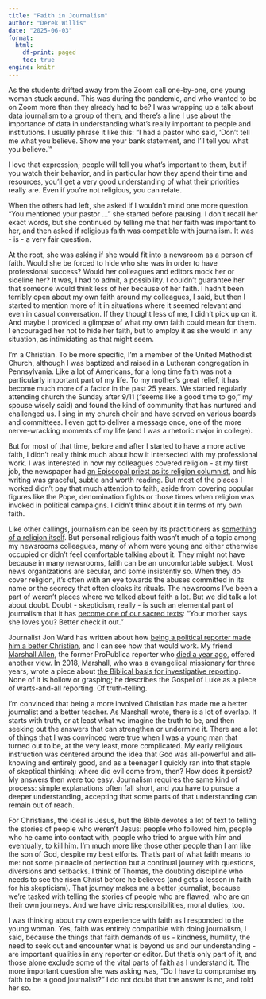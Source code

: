 ```yaml
---
title: "Faith in Journalism"
author: "Derek Willis"
date: "2025-06-03"
format:
  html:
    df-print: paged
    toc: true
engine: knitr
---
```


As the students drifted away from the Zoom call one-by-one, one young woman stuck around. This was during the pandemic, and who wanted to be on Zoom more than they already had to be? I was wrapping up a talk about data journalism to a group of them, and there's a line I use about the importance of data in understanding what's really important to people and institutions. I usually phrase it like this: "I had a pastor who said, 'Don't tell me what you believe. Show me your bank statement, and I'll tell you what you believe.'"

I love that expression; people will tell you what's important to them, but if you watch their behavior, and in particular how they spend their time and resources, you'll get a very good understanding of what their priorities really are. Even if you're not religious, you can relate.

When the others had left, she asked if I wouldn't mind one more question. "You mentioned your pastor ... " she started before pausing. I don't recall her exact words, but she continued by telling me that her faith was important to her, and then asked if religious faith was compatible with journalism. It was - is - a very fair question.

At the root, she was asking if she would fit into a newsroom as a person of faith. Would she be forced to hide who she was in order to have professional success? Would her colleagues and editors mock her or sideline her? It was, I had to admit, a possibility. I couldn't guarantee her that someone would think less of her because of her faith. I hadn't been terribly open about my own faith around my colleagues, I said, but then I started to mention more of it in situations where it seemed relevant and even in casual conversation. If they thought less of me, I didn't pick up on it. And maybe I provided a glimpse of what my own faith could mean for them. I encouraged her not to hide her faith, but to employ it as she would in any situation, as intimidating as that might seem.

I'm a Christian. To be more specific, I'm a member of the United Methodist Church, although I was baptized and raised in a Lutheran congregation in Pennsylvania. Like a lot of Americans, for a long time faith was not a particularly important part of my life. To my mother's great relief, it has become much more of a factor in the past 25 years. We started regularly attending church the Sunday after 9/11 ("seems like a good time to go," my spouse wisely said) and found the kind of community that has nurtured and challenged us. I sing in my church choir and have served on various boards and committees. I even got to deliver a message once, one of the more nerve-wracking moments of my life (and I was a rhetoric major in college).

But for most of that time, before and after I started to have a more active faith, I didn't really think much about how it intersected with my professional work. I was interested in how my colleagues covered religion - at my first job, the newspaper had [an Episcopal priest as its religion columnist](https://www.courant.com/obituaries/stephen-hale-gushee-hartford-west-hartford-ct/), and his writing was graceful, subtle and worth reading. But most of the places I worked didn't pay that much attention to faith, aside from covering popular figures like the Pope, denomination fights or those times when religion was invoked in political campaigns. I didn't think about it in terms of my own faith.

Like other callings, journalism can be seen by its practitioners as [something of a religion itself](https://www.cjr.org/faith-journalism). But personal religious faith wasn't much of a topic among my newsrooms colleagues, many of whom were young and either otherwise occupied or didn't feel comfortable talking about it. They might not have because in many newsrooms, faith can be an uncomfortable subject. Most news organizations are secular, and some insistently so. When they do cover religion, it's often with an eye towards the abuses committed in its name or the secrecy that often cloaks its rituals. The newsrooms I've been a part of weren't places where we talked about faith a lot. But we did talk a lot about doubt. Doubt - skepticism, really - is such an elemental part of journalism that it has [become one of our sacred texts](https://www.poynter.org/reporting-editing/2003/if-your-mother-says-she-loves-you-a-reporters-cautionary-tale/): "Your mother says she loves you? Better check it out."

Journalist Jon Ward has written about how [being a political reporter made him a better Christian](https://www.christianitytoday.com/2022/05/christian-journalist-faith-media-religion-news/), and I can see how that would work. My friend [Marshall Allen](https://www.marshallallen.com/), the former ProPublica reporter who [died a year ago](https://www.propublica.org/article/marshall-allen-propublica-health-care-reporter-dies), offered another view. In 2018, Marshall, who was a evangelical missionary for three years, wrote a piece about [the Biblical basis for investigative reporting](https://www.propublica.org/article/from-ministry-to-muckraking-the-biblical-basis-for-investigative-reporting). None of it is hollow or grasping; he describes the Gospel of Luke as a piece of warts-and-all reporting. Of truth-telling.

I'm convinced that being a more involved Christian has made me a better journalist and a better teacher. As Marshall wrote, there is a lot of overlap. It starts with truth, or at least what we imagine the truth to be, and then seeking out the answers that can strengthen or undermine it. There are a lot of things that I was convinced were true when I was a young man that turned out to be, at the very least, more complicated. My early religious instruction was centered around the idea that God was all-powerful and all-knowing and entirely good, and as a teenager I quickly ran into that staple of skeptical thinking: where did evil come from, then? How does it persist? My answers then were too easy. Journalism requires the same kind of process: simple explanations often fall short, and you have to pursue a deeper understanding, accepting that some parts of that understanding can remain out of reach.

For Christians, the ideal is Jesus, but the Bible devotes a lot of text to telling the stories of people who weren't Jesus: people who followed him, people who he came into contact with, people who tried to argue with him and eventually, to kill him. I'm much more like those other people than I am like the son of God, despite my best efforts. That's part of what faith means to me: not some pinnacle of perfection but a continual journey with questions, diversions and setbacks. I think of Thomas, the doubting discipline who needs to see the risen Christ before he believes (and gets a lesson in faith for his skepticism). That journey makes me a better journalist, because we're tasked with telling the stories of people who are flawed, who are on their own journeys. And we have civic responsibilities, moral duties, too.

I was thinking about my own experience with faith as I responded to the young woman. Yes, faith was entirely compatible with doing journalism, I said, because the things that faith demands of us - kindness, humility, the need to seek out and encounter what is beyond us and our understanding - are important qualities in any reporter or editor. But that's only part of it, and those alone exclude some of the vital parts of faith as I understand it. The more important question she was asking was, "Do I have to compromise my faith to be a good journalist?" I do not doubt that the answer is no, and told her so.

